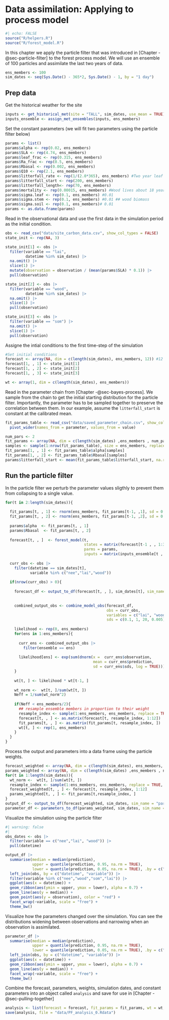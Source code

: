 # Data assimilation: Applying to process model {#sec-pf2}

```r
#| echo: FALSE
source("R/helpers.R")
source("R/forest_model.R")
```

In this chapter we apply the particle filter that was introduced in [Chapter -@sec-particle-filter] to the forest process model.  We will use an ensemble of 100 particles and assimilate the last two years of data.

```r
ens_members <- 100
sim_dates <- seq(Sys.Date() - 365*2, Sys.Date() - 1, by = "1 day")
```

## Prep data

Get the historical weather for the site

```r
inputs <- get_historical_met(site = "TALL", sim_dates, use_mean = TRUE)
inputs_ensemble <- assign_met_ensembles(inputs, ens_members)
```

Set the constant parameters (we will fit two parameters using the particle filter below)

```r
params <- list()
params$alpha <- rep(0.02, ens_members)
params$SLA <- rep(4.74, ens_members)
params$leaf_frac <- rep(0.315, ens_members)
params$Ra_frac <- rep(0.5, ens_members)
params$Rbasal <- rep(0.002, ens_members)
params$Q10 <- rep(2.1, ens_members)
params$litterfall_rate <- rep(1/(2.0*365), ens_members) #Two year leaf lifespan
params$litterfall_start <- rep(200, ens_members)
params$litterfall_length<- rep(70, ens_members)
params$mortality <- rep(0.00015, ens_members) #Wood lives about 18 years on average (all trees, branches, roots, course roots)
params$sigma.leaf <- rep(0.1, ens_members) #0.01 
params$sigma.stem <- rep(0.1, ens_members) #0.01 ## wood biomass
params$sigma.soil <- rep(0.1, ens_members)# 0.01
params <- as.data.frame(params)
```

Read in the observational data and use the first data in the simulation period as the initial condition.
```r
obs <- read_csv("data/site_carbon_data.csv", show_col_types = FALSE)
state_init <- rep(NA, 3)

state_init[1] <- obs |> 
  filter(variable == "lai",
         datetime %in% sim_dates) |> 
  na.omit() |> 
  slice(1) |> 
  mutate(observation = observation / (mean(params$SLA) * 0.1)) |> 
  pull(observation)

state_init[2] <- obs |> 
  filter(variable == "wood",
         datetime %in% sim_dates) |> 
  na.omit() |> 
  slice(1) |> 
  pull(observation)

state_init[3] <- obs |> 
  filter(variable == "som") |> 
  na.omit() |>  
  slice(1) |> 
  pull(observation)
```

Assigne the intial conditions to the first time-step of the simulation

```r
#Set initial conditions
forecast <- array(NA, dim = c(length(sim_dates), ens_members, 12)) #12 is the number of outputs
forecast[1, , 1] <- state_init[1]
forecast[1, , 2] <- state_init[2]
forecast[1, , 3] <- state_init[3]

wt <- array(1, dim = c(length(sim_dates), ens_members))
```

Read in the parameter chain from [Chapter -@sec-bayes-process].  We sample from the chain to get the initial starting distribution for the particle filter.  Importantly, the parameter has to be sampled together to preserve the correlation between them.  In our example, assume the `litterfall_start` is constant at the calibrated mean.

```r
fit_params_table <- read_csv("data/saved_parameter_chain.csv", show_col_types = FALSE) |> 
  pivot_wider(names_from = parameter, values_from = value)

num_pars <- 2
fit_params <- array(NA, dim = c(length(sim_dates) ,ens_members , num_pars))
samples <- sample(1:nrow(fit_params_table), size = ens_members, replace = TRUE)
fit_params[1, , 1] <- fit_params_table$alpha[samples]
fit_params[1, , 2] <- fit_params_table$Rbasal[samples]
params$litterfall_start <- mean(fit_params_table$litterfall_start, na.rm = TRUE)

```

## Run the particle filter

In the particle filter we perturb the parameter values sligthly to prevent them from collapsing to a single value.

```r
for(t in 2:length(sim_dates)){
  
  fit_params[t, , 1] <- rnorm(ens_members, fit_params[t-1, ,1], sd = 0.0005)
  fit_params[t, , 2] <- rnorm(ens_members, fit_params[t-1, ,2], sd = 0.00005)
  
  params$alpha  <- fit_params[t, , 1]
  params$Rbasal  <- fit_params[t, , 2]
  
  forecast[t, , ]  <- forest_model(t, 
                                   states = matrix(forecast[t-1 , , 1:3], nrow = ens_members) , 
                                   parms = params, 
                                   inputs = matrix(inputs_ensemble[t , , ], nrow = ens_members))
  
  curr_obs <- obs |> 
    filter(datetime == sim_dates[t],
           variable %in% c("nee","lai","wood"))
  
  if(nrow(curr_obs) > 0){
    
    forecast_df <- output_to_df(forecast[t, , ], sim_dates[t], sim_name = "particle_filter")
    
    
    combined_output_obs <- combine_model_obs(forecast_df, 
                                             obs = curr_obs,
                                             variables = c("lai", "wood", "som", "nee"), 
                                             sds = c(0.1, 1, 20, 0.005))
    
    likelihood <- rep(0, ens_members)
    for(ens in 1:ens_members){
      
      curr_ens <- combined_output_obs |> 
        filter(ensemble == ens)
      
      likelihood[ens] <- exp(sum(dnorm(x =  curr_ens$observation, 
                                       mean = curr_ens$prediction, 
                                       sd = curr_ens$sds, log = TRUE)))
    }
    
    wt[t, ] <- likelihood * wt[t-1, ]
    
    wt_norm <-  wt[t, ]/sum(wt[t, ])
    Neff = 1/sum(wt_norm^2)
    
    if(Neff < ens_members/2){
      ## resample ensemble members in proportion to their weight
      resample_index <- sample(1:ens_members, ens_members, replace = TRUE, prob = wt_norm ) 
      forecast[t, , ] <- as.matrix(forecast[t, resample_index, 1:12])  ## update state
      fit_params[t, , ] <- as.matrix(fit_params[t, resample_index, ])
      wt[t, ] <- rep(1, ens_members)
    }
  }
}
```


Process the output and parameters into a data frame using the particle weights.

```r
forecast_weighted <- array(NA, dim = c(length(sim_dates), ens_members, 12))
params_weighted <- array(NA, dim = c(length(sim_dates) ,ens_members , num_pars))
for(t in 1:length(sim_dates)){
  wt_norm <-  wt[t, ]/sum(wt[t, ])
  resample_index <- sample(1:ens_members, ens_members, replace = TRUE, prob = wt_norm ) 
  forecast_weighted[t, , ] <- forecast[t, resample_index, 1:12] 
  params_weighted[t, , ] <- fit_params[t,resample_index, ] 
}
output_df <- output_to_df(forecast_weighted, sim_dates, sim_name = "particle_filter")
parameter_df <- parameters_to_df(params_weighted, sim_dates, sim_name = "particle_filter", param_names = c("alpha","Rbasal"))
```

Visualize the simulation using the particle filter

```r
#| warning: false
#| 
obs_dates <- obs |> 
  filter(variable == c("nee","lai", "wood")) |> 
  pull(datetime)

output_df |> 
  summarise(median = median(prediction),
            upper = quantile(prediction, 0.95, na.rm = TRUE),
            lower = quantile(prediction, 0.05, na.rm = TRUE), .by = c("datetime", "variable")) |> 
  left_join(obs, by = c("datetime", "variable")) |> 
  filter(variable %in% c("nee","wood","som","lai")) |> 
  ggplot(aes(x = datetime)) +
  geom_ribbon(aes(ymin = upper, ymax = lower), alpha = 0.7) +
  geom_line(aes(y = median)) +
  geom_point(aes(y = observation), color = "red") +
  facet_wrap(~variable, scale = "free") +
  theme_bw()
```

Visualize how the parameters changed over the simulation.  You can see the distributions widening between observations and narrowing when an observation is assimilated.

```r
parameter_df |> 
  summarise(median = median(prediction),
            upper = quantile(prediction, 0.95, na.rm = TRUE),
            lower = quantile(prediction, 0.05, na.rm = TRUE), .by = c("datetime", "variable")) |> 
  left_join(obs, by = c("datetime", "variable")) |> 
  ggplot(aes(x = datetime)) +
  geom_ribbon(aes(ymin = upper, ymax = lower), alpha = 0.7) +
  geom_line(aes(y = median)) +
  facet_wrap(~variable, scale = "free") +
  theme_bw()
```

Combine the forecast, parameters, weights, simulation dates, and constant parameters into an object called `analysis` and save for use in [Chapter -@sec-pulling-together]

```r
analysis <- list(forecast = forecast, fit_params = fit_params, wt = wt, sim_dates = sim_dates, params = params)
save(analysis, file = "data/PF_analysis_0.Rdata")
```

